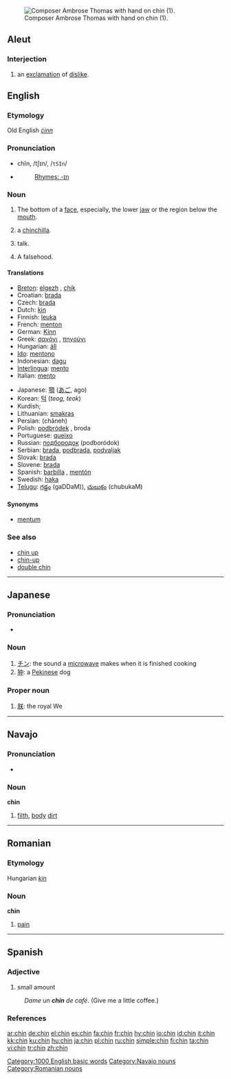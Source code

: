 {{see|Chin}}
[[Image:Ambroise Thomas 2.jpg|thumb|right|Composer Ambrose Thomas with hand on chin (1).]]
==Aleut==

===Interjection===
{{infl|ale|interjection}}

# an [[exclamation]] of [[dislike]].

==English==

===Etymology===
Old English ''[[ċinn]]''

===Pronunciation===
* chĭn, /tʃɪn/, /<tt>tSIn</tt>/
*{{audio|en-us-chin.ogg|Audio (US)}}
*: [[Rhymes:English:-ɪn|Rhymes: -ɪn]]

===Noun===
{{en-noun}}

# The bottom of a [[face]], especially, the lower [[jaw]] or the region below the [[mouth]].
# {{endearing}} a [[chinchilla]].
# {{US}} {{slang}} talk.
# {{UK}} {{slang}} A falsehood.

====Translations====
{{trans-top|bottom of a face}}
*[[Breton]]: [[elgezh]] {{f}}, [[chik]] {{m}}
*Croatian: [[brada]]
*Czech: [[brada]] {{f}}
*Dutch: [[kin]]
*Finnish: [[leuka]]
*French: [[menton]] {{m}}
*German: [[Kinn]] {{n}}
*Greek: [[σαγόνι]] {{n}}, [[πηγούνι]] {{n}}
*Hungarian: [[áll]]
*[[Ido]]: [[mentono]]
*Indonesian: [[dagu]]
*[[Interlingua]]: [[mento]]
*Italian: [[mento]] {{m}}
{{trans-mid}}
*Japanese: [[顎]] ([[あご]], ago)
*Korean: [[턱]] (''teog, teok'')
*Kurdish; {{KUchar|[[چه‌ناگه‌]]}}
*Lithuanian: [[smakras]] {{m}}
*Persian: {{FAchar|[[چانه]]}} (châneh)
*Polish: [[podbródek]] {{m}}, broda {{f}}
*Portuguese: [[queixo]] {{m}}
*Russian: [[подбородок]] (podboródok) {{m}}
*Serbian: [[brada]], [[podbrada]], [[podvaljak]]
*Slovak: [[brada#Slovak|brada]] {{f}}
*Slovene: [[brada]] {{f}}
*Spanish: [[barbilla]] {{f}}, [[mentón]] {{m}}
*Swedish: [[haka]]
*[[Telugu]]: [[గడ్డం]] (gaDDaM)), [[చుబుకం]] (chubukaM)
{{trans-bottom}}

====Synonyms====
* [[mentum]]

===See also===
*[[chin up]]
*[[chin-up]]
*[[double chin]]

[[Category:1000 English basic words]]

----

==Japanese==

===Pronunciation===
*{{IPA|[cɕin]}}

===Noun===
{{ja-noun|r|hira=ちん}}

# [[チン]]: the sound a [[microwave]] makes when it is finished cooking
# [[狆]]: a [[Pekinese]] dog

===Proper noun===
{{ja-pos|r|proper|hira=ちん}}

# [[朕]]: the royal We

----

==Navajo==

===Pronunciation===
*{{IPA|[ʧʰɪ̀n]}}

===Noun===
'''chin'''

# [[filth]], [[body]] [[dirt]]

[[Category:Navajo nouns]]

----

==Romanian==

===Etymology===
Hungarian ''[[kín]]''

===Noun===
'''chin''' {{mf}}

# [[pain]]

[[Category:Romanian nouns]]

----

==Spanish==

===Adjective===
{{es-adj|pl=chines}}

# {{context|Dominican Republic|slang|lang=es}} small amount
: ''Dame un '''chin''' de café''. (Give me a little coffee.)

===References===
{{User:Bequw/como-hablamos}}

[[ar:chin]]
[[de:chin]]
[[el:chin]]
[[es:chin]]
[[fa:chin]]
[[fr:chin]]
[[hy:chin]]
[[io:chin]]
[[id:chin]]
[[it:chin]]
[[kk:chin]]
[[ku:chin]]
[[hu:chin]]
[[ja:chin]]
[[pl:chin]]
[[ru:chin]]
[[simple:chin]]
[[fi:chin]]
[[ta:chin]]
[[vi:chin]]
[[tr:chin]]
[[zh:chin]]